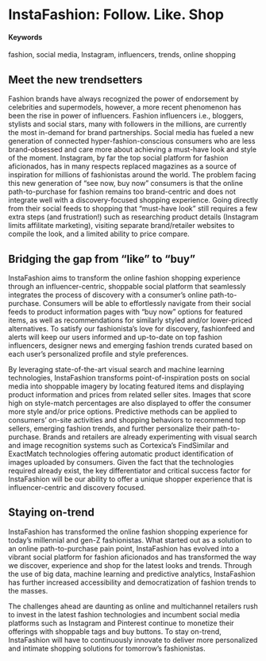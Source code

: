 # InstaFashion: Follow. Like. Shop {#ShopTheLook}

#### Keywords

fashion, social media, Instagram, influencers, trends, online shopping

## Meet the new trendsetters

Fashion brands have always recognized the power of endorsement by celebrities and supermodels, however, a more recent phenomenon has been the rise in power of influencers.  Fashion influencers i.e., bloggers, stylists and social stars, many with followers in the millions, are currently the most in-demand for brand partnerships. Social media has fueled a new generation of connected hyper-fashion-conscious consumers who are less brand-obsessed and care more about achieving a must-have look and style of the moment. Instagram, by far the top social platform for fashion aficionados, has in many respects replaced magazines as a source of inspiration for millions of fashionistas around the world. The problem facing this new generation of “see now, buy now” consumers is that the online path-to-purchase for fashion remains too brand-centric and does not integrate well with a discovery-focused shopping experience. Going directly from their social feeds to shopping that “must-have look” still requires a few extra steps (and frustration!) such as researching product details (Instagram limits affilitate marketing), visiting separate brand/retailer websites to compile the look, and a limited ability to price compare. 

## Bridging the gap from "like" to "buy"

InstaFashion aims to transform the online fashion shopping experience through an influencer-centric, shoppable social platform that seamlessly integrates the process of discovery with a consumer's online path-to-purchase. Consumers will be able to effortlessly navigate from their social feeds to product information pages with "buy now" options for featured items, as well as recommendations for similarly styled and/or lower-priced alternatives. To satisfy our fashionista’s love for discovery, fashionfeed and alerts will keep our users informed and up-to-date on top fashion influencers, designer news and emerging fashion trends curated based on each user's personalized profile and style preferences.

By leveraging state-of-the-art visual search and machine learning technologies, InstaFashion transforms point-of-inspiration posts on social media into shoppable imagery by locating featured items and displaying product information and prices from related seller sites. Images that score high on style-match percentages are also displayed to offer the consumer more style and/or price options. Predictive methods can be applied to consumers’ on-site activities and shopping behaviors to recommend top sellers, emerging fashion trends, and further personalize their path-to-purchase. Brands and retailers are already experimenting with visual search and image recognition systems such as Cortexica's FindSimilar and ExactMatch technologies offering automatic product identification of images uploaded by consumers. Given the fact that the technologies required already exist, the key differentiator and critical success factor for InstaFashion will be our ability to offer a unique shopper experience that is influencer-centric and discovery focused.     

## Staying on-trend

InstaFashion has transformed the online fashion shopping experience for today’s millennial and gen-Z fashionistas.  What started out as a solution to an online path-to-purchase pain point, InstaFashion has evolved into a vibrant social platform for fashion aficionados and has transformed the way we discover, experience and shop for the latest looks and trends. Through the use of big data, machine learning and predictive analytics, InstaFashion has further increased accessibility and democratization of fashion trends to the masses.

The challenges ahead are daunting as online and multichannel retailers rush to invest in the latest fashion technologies and incumbent social media platforms such as Instagram and Pinterest continue to monetize their offerings with shoppable tags and buy buttons. To stay on-trend, InstaFashion will have to continuously innovate to deliver more personalized and intimate shopping solutions for tomorrow's fashionistas.  